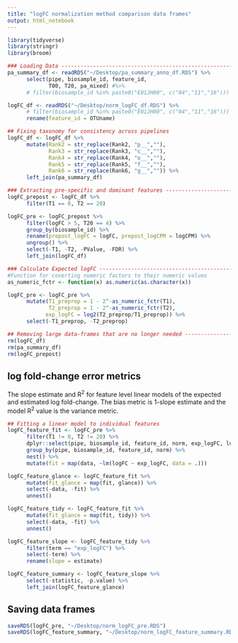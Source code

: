 ```yaml
---
title: "logFC normalization method comparison data frames"
output: html_notebook
---
```


```r
library(tidyverse)
library(stringr)
library(broom)
```


```r
### Loading Data ---------------------------------------------------------------
pa_summary_df <- readRDS("~/Desktop/pa_summary_anno_df.RDS") %>% 
      select(pipe, biosample_id, feature_id, 
             T00, T20, pa_mixed) #%>% 
      # filter(biosample_id %in% paste0("E01JH00", c("04","11","16")))

logFC_df <- readRDS("~/Desktop/norm_logFC_df.RDS") %>%
      # filter(biosample_id %in% paste0("E01JH00", c("04","11","16"))) %>% 
      rename(feature_id = OTUname)

## Fixing taxonomy for consistency across pipelines
logFC_df <- logFC_df %>% 
      mutate(Rank2 = str_replace(Rank2, "p__",""),
             Rank3 = str_replace(Rank3, "c__",""),
             Rank4 = str_replace(Rank4, "o__",""),
             Rank5 = str_replace(Rank5, "f__",""),
             Rank6 = str_replace(Rank6, "g__","")) %>% 
      left_join(pa_summary_df)
```

```r
### Extracting pre-specific and dominant features ------------------------------
logFC_prepost <- logFC_df %>% 
      filter(T1 == 0, T2 == 20)

logFC_pre <- logFC_prepost %>% 
      filter(logFC > 5, T20 == 4) %>% 
      group_by(biosample_id) %>% 
      rename(prepost_logFC = logFC, prepost_logCPM = logCPM) %>% 
      ungroup() %>% 
      select(-T1, -T2, -PValue, -FDR) %>% 
      left_join(logFC_df)

### Calculate Expected logFC --------------------------------------------------- 
#Function for coverting numeric factors to their numeric values
as_numeric_fctr <- function(x) as.numeric(as.character(x))

logFC_pre <- logFC_pre %>% 
      mutate(T1_preprop = 1 - 2^-as_numeric_fctr(T1), 
             T2_preprop = 1 - 2^-as_numeric_fctr(T2),
            exp_logFC = log2(T2_preprop/T1_preprop)) %>% 
      select(-T1_preprop, -T2_preprop)

## Removing large data-frames that are no longer needed ------------------------
rm(logFC_df)
rm(pa_summary_df)
rm(logFC_prepost)
```


## log fold-change error metrics 
The slope estimate and R^2^ for feature level linear models of the expected and estimated log fold-change. The bias metric is 1-slope estimate and the model R^2^ value is the variance metric.

```r
## Fitting a linear model to individual features
logFC_feature_fit <- logFC_pre %>% 
      filter(T1 != 0, T2 != 20) %>% 
      dplyr::select(pipe, biosample_id, feature_id, norm, exp_logFC, logFC) %>%
      group_by(pipe, biosample_id, feature_id, norm) %>% 
      nest() %>% 
      mutate(fit = map(data, ~lm(logFC ~ exp_logFC, data = .)))

logFC_feature_glance <- logFC_feature_fit %>% 
      mutate(fit_glance = map(fit, glance)) %>% 
      select(-data, -fit) %>% 
      unnest()

logFC_feature_tidy <- logFC_feature_fit %>% 
      mutate(fit_glance = map(fit, tidy)) %>% 
      select(-data, -fit) %>% 
      unnest()

logFC_feature_slope <- logFC_feature_tidy %>% 
      filter(term == "exp_logFC") %>% 
      select(-term) %>% 
      rename(slope = estimate)

logFC_feature_summary <- logFC_feature_slope %>% 
      select(-statistic, -p.value) %>% 
      left_join(logFC_feature_glance)
```


## Saving data frames
```r
saveRDS(logFC_pre, "~/Desktop/norm_logFC_pre.RDS")
saveRDS(logFC_feature_summary, "~/Desktop/norm_logFC_feature_summary.RDS")
```
